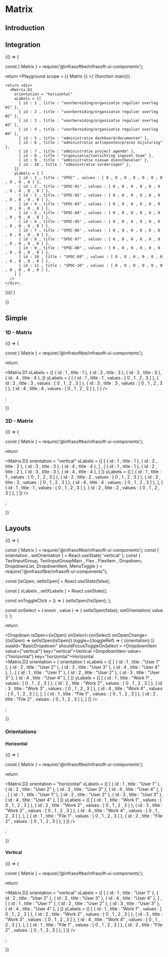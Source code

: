 
# Matrix

## Introduction

## Integration

<BrowserOnly>
{() => {

  const { Matrix } = require('@infrasoftbe/infrasoft-ui-components');

  return <Playground scope = {{ Matrix }} >{`(function main(){

    return <div>
      <Matrix.D1
        orientation = "horizontal"
        xLabels = {[
          { id : 1 , title : "voorbereiding/organisatie regulier overleg W1" },
          { id : 2 , title : "voorbereiding/organisatie regulier overleg W2" },
          { id : 3 , title : "voorbereiding/organisatie regulier overleg W3" },
          { id : 4 , title : "voorbereiding/organisatie regulier overleg W4" },
          { id : 5 , title : "administratie dashboard/documenten" },
          { id : 6 , title : "administratie actiepunten/proces bijsturing" },
          { id : 7 , title : "administratie project agenda" },
          { id : 8 , title : "organisatie/toelichting ingezet team" },
          { id : 9 , title : "administratie nieuwe dienstbevelen" },
          { id : 10 , title : "administratie vorderingen" },
        ]}
        yLabels = { [ 
          { id : 1 , title : "SPOC" , values : [ 0 , 0 , 0 , 0 , 0 , 0 , 0 , 0 , 0 , 0 ] },
          { id : 2 , title : "SPOC-01" , values : [ 0 , 0 , 0 , 0 , 0 , 0 , 0 , 0 , 0 , 0 ] },
          { id : 3 , title : "SPOC-02" , values : [ 0 , 0 , 0 , 0 , 0 , 0 , 0 , 0 , 0 , 0 ] },
          { id : 4 , title : "SPOC-03" , values : [ 0 , 0 , 0 , 0 , 0 , 0 , 0 , 0 , 0 , 0 ] },
          { id : 5 , title : "SPOC-04" , values : [ 0 , 0 , 0 , 0 , 0 , 0 , 0 , 0 , 0 , 0 ] },
          { id : 6 , title : "SPOC-05" , values : [ 0 , 0 , 0 , 0 , 0 , 0 , 0 , 0 , 0 , 0 ] },
          { id : 7 , title : "SPOC-06" , values : [ 0 , 0 , 0 , 0 , 0 , 0 , 0 , 0 , 0 , 0 ] },
          { id : 8 , title : "SPOC-07" , values : [ 0 , 0 , 0 , 0 , 0 , 0 , 0 , 0 , 0 , 0 ] },
          { id : 9 , title : "SPOC-08" , values : [ 0 , 0 , 0 , 0 , 0 , 0 , 0 , 0 , 0 , 0 ] },
          { id : 10 , title : "SPOC-09" , values : [ 0 , 0 , 0 , 0 , 0 , 0 , 0 , 0 , 0 , 0 ] },
          { id : 11 , title : "SPOC-10" , values : [ 0 , 0 , 0 , 0 , 0 , 0 , 0 , 0 , 0 , 0 ] },
        ] }
      />
    </div>;

  })()`}</Playground>

}}
</BrowserOnly>

## Simple

### 1D - Matrix

<BrowserOnly>
{() => {

  const { Matrix } = require('@infrasoftbe/infrasoft-ui-components');

  return <div>
    <Matrix.D1
      xLabels = {[
        { id : 1 , title : 1 },
        { id : 2 , title : 3 },
        { id : 3 , title : 3 },
        { id : 4 , title : 4 },
      ]}
      yLabels = { [ 
        { id : 1 , title : 1 , values : [ 0 , 1 , 2 , 3 ] },
        { id : 2 , title : 3 , values : [ 0 , 1 , 2 , 3 ] },
        { id : 3 , title : 3 , values : [ 0 , 1 , 2 , 3 ] },
        { id : 4 , title : 4 , values : [ 0 , 1 , 2 , 3 ] },
      ] }
    />
  </div>;

}}
</BrowserOnly>

### 2D - Matrix

<BrowserOnly>
{() => {

  const { Matrix } = require('@infrasoftbe/infrasoft-ui-components');

  return <div>
    <Matrix.D2
      orientation = "vertical"
      xLabels = {[
        [
          { id : 1 , title : 1 },
          { id : 2 , title : 2 },
          { id : 3 , title : 3 },
          { id : 4 , title : 4 },
        ] ,
        [
          { id : 1 , title : 1 },
          { id : 2 , title : 2 },
          { id : 3 , title : 3 },
          { id : 4 , title : 4 },
        ]
      ]}
      yLabels = {[
        [ 
          { id : 1 , title : 1 , values : [ 0 , 1 , 2 , 3 ] },
          { id : 2 , title : 2 , values : [ 0 , 1 , 2 , 3 ] },
          { id : 3 , title : 3 , values : [ 0 , 1 , 2 , 3 ] },
          { id : 4 , title : 4 , values : [ 0 , 1 , 2 , 3 ] },
        ],
        [ 
          { id : 1 , title : 1 , values : [ 0 , 1 , 2 , 3 ] },
          { id : 2 , title : 2 , values : [ 0 , 1 , 2 , 3 ] },
        ]
      ]}
    />
  </div>;

}}
</BrowserOnly>

## Layouts

<BrowserOnly>
{() => {

  const { Matrix } = require('@infrasoftbe/infrasoft-ui-components');
  const [ orientation , setOrientation ] = React.useState( 'vertical' );
  const { 
      TextInputGroup, 
      TextInputGroupMain , 
      Flex , 
      FlexItem ,
      Dropdown,
      DropdownList,
      DropdownItem,
      MenuToggle
    } = require("@infrasoftbe/infrasoft-ui-components");

  const [isOpen, setIsOpen] = React.useState(false);

  const [ xLabels , setXLabels ] = React.useState();

  const onToggleClick = () => {
    setIsOpen(!isOpen);
  };

  const onSelect = ( event , value ) => {
    setIsOpen(false);
    setOrientation( value );
  };

  return <div>
    <div>
      <Dropdown
      isOpen={isOpen}
      onSelect={onSelect}
      onOpenChange={(isOpen) => setIsOpen(isOpen)}
      toggle={(toggleRef) => (
        <MenuToggle ref={toggleRef} onClick={onToggleClick} isExpanded={isOpen}>
          {orientation}
        </MenuToggle>
      )}
      ouiaId="BasicDropdown"
      shouldFocusToggleOnSelect
      >
        <DropdownList>
          <DropdownItem value={"vertical"} key="vertical">Vertical</DropdownItem>
          <DropdownItem value={"horizontal"} key="horizontal">Horizontal</DropdownItem>
        </DropdownList>
      </Dropdown>
    </div>
    <Matrix.D2
      orientation = { orientation }
      xLabels = {[
        [
          { id : 1 , title : "User 1" },
          { id : 2 , title : "User 2" },
          { id : 3 , title : "User 3" },
          { id : 4 , title : "User 4" },
        ] ,
        [
          { id : 1 , title : "User 1" },
          { id : 2 , title : "User 2" },
          { id : 3 , title : "User 3" },
          { id : 4 , title : "User 4" },
        ]
      ]}
      yLabels = {[
        [ 
          { id : 1 , title : "Work 1" , values : [ 0 , 1 , 2 , 3 ] },
          { id : 2 , title : "Work 2" , values : [ 0 , 1 , 2 , 3 ] },
          { id : 3 , title : "Work 3" , values : [ 0 , 1 , 2 , 3 ] },
          { id : 4 , title : "Work 4" , values : [ 0 , 1 , 2 , 3 ] },
        ],
        [ 
          { id : 1 , title : "File 1" , values : [ 0 , 1 , 2 , 3 ] },
          { id : 2 , title : "File 2" , values : [ 0 , 1 , 2 , 3 ] },
        ]
      ]}
    />
  </div>;

}}
</BrowserOnly>

### Orientations

#### Horizontal

<BrowserOnly>
{() => {

  const { Matrix } = require('@infrasoftbe/infrasoft-ui-components');

  return <div>
    <Matrix.D2
      orientation = "horizontal"
      xLabels = {[
        [
          { id : 1 , title : "User 1" },
          { id : 2 , title : "User 2" },
          { id : 3 , title : "User 3" },
          { id : 4 , title : "User 4" },
        ] ,
        [
          { id : 1 , title : "User 1" },
          { id : 2 , title : "User 2" },
          { id : 3 , title : "User 3" },
          { id : 4 , title : "User 4" },
        ]
      ]}
      yLabels = {[
        [ 
          { id : 1 , title : "Work 1" , values : [ 0 , 1 , 2 , 3 ] },
          { id : 2 , title : "Work 2" , values : [ 0 , 1 , 2 , 3 ] },
          { id : 3 , title : "Work 3" , values : [ 0 , 1 , 2 , 3 ] },
          { id : 4 , title : "Work 4" , values : [ 0 , 1 , 2 , 3 ] },
        ],
        [ 
          { id : 1 , title : "File 1" , values : [ 0 , 1 , 2 , 3 ] },
          { id : 2 , title : "File 2" , values : [ 0 , 1 , 2 , 3 ] },
        ]
      ]}
    />
  </div>;

}}
</BrowserOnly>

#### Vertical

<BrowserOnly>
{() => {

  const { Matrix } = require('@infrasoftbe/infrasoft-ui-components');

  return <div>
    <Matrix.D2
      orientation = "vertical"
      xLabels = {[
        [
          { id : 1 , title : "User 1" },
          { id : 2 , title : "User 2" },
          { id : 3 , title : "User 3" },
          { id : 4 , title : "User 4" },
        ] ,
        [
          { id : 1 , title : "User 1" },
          { id : 2 , title : "User 2" },
          { id : 3 , title : "User 3" },
          { id : 4 , title : "User 4" },
        ]
      ]}
      yLabels = {[
        [ 
          { id : 1 , title : "Work 1" , values : [ 0 , 1 , 2 , 3 ] },
          { id : 2 , title : "Work 2" , values : [ 0 , 1 , 2 , 3 ] },
          { id : 3 , title : "Work 3" , values : [ 0 , 1 , 2 , 3 ] },
          { id : 4 , title : "Work 4" , values : [ 0 , 1 , 2 , 3 ] },
        ],
        [ 
          { id : 1 , title : "File 1" , values : [ 0 , 1 , 2 , 3 ] },
          { id : 2 , title : "File 2" , values : [ 0 , 1 , 2 , 3 ] },
        ]
      ]}
    />
  </div>;

}}
</BrowserOnly>
